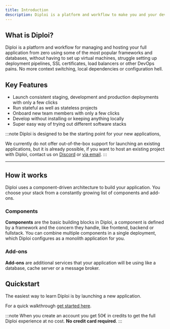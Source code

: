 ```yaml
---
title: Introduction
description: Diploi is a platform and workflow to make you and your development team both happy and efficient.
---
```


## What is Diploi?

Diploi is a platform and workflow for managing and hosting your full application from zero using some of the most popular frameworks and databases, without having to set up virtual machines, struggle setting up deployment pipelines, SSL certificates, load balancers or other DevOps pains. No more context switching, local dependencies or configuration hell.

## Key Features

- Launch consistent staging, development and production deployments with only a few clicks
- Run stateful as well as stateless projects
- Onboard new team members with only a few clicks
- Develop without installing or keeping anything locally
- Super easy way of trying out different software stacks

:::note
Diploi is designed to be the starting point for your new applications,

We currently do not offer out-of-the-box support for launching an existing applications, but it is already possible, if you want to host an existing project with Diploi, contact us on [Discord](https://discord.gg/YV6GYpbQRG) or [via email](mailto:hello@diploi.com).
:::

***

## How it works

Diploi uses a component-driven architecture to build your application. You choose your stack from a constantly growing list of components and add-ons.

### Components

**Components** are the basic building blocks in Diploi, a component is defined by a framework and the concern they handle, like frontend, backend or fullstack. You can combine multiple components in a single deployment, which Diploi configures as a monolith application for you. 

<ComponentList/>

### Add-ons

**Add-ons** are additional services that your application will be using like a database, cache server or a message broker.

<AddonList/>


## Quickstart

The easiest way to learn Diploi is by launching a new application.

For a quick walkthrough [get started here](/get-started/).

:::note
When you create an account you get 50€ in credits to get the full Diploi experience at no cost. **No credit card required**.
:::